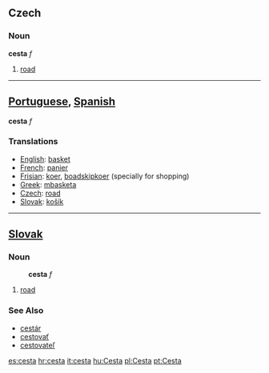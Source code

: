 ==Czech==
===Noun===
'''cesta''' ''f''
#[[road]]

----

==[[Portuguese]], [[Spanish]]==
'''cesta''' ''f''
===Translations===

*[[English]]: [[basket]]
*[[French]]: [[panier]]
*[[Frisian]]: [[koer]], [[boadskipkoer]] (specially for shopping)
*[[Greek]]: [[mbasketa]]
*[[Czech]]: [[road]]
*[[Slovak]]: [[košík]]

----

==[[Slovak]]==
===Noun===
:'''cesta''' ''f''
# [[road]]
===See Also===
*[[cestár]]
*[[cestovať]]
*[[cestovateľ]]

[[es:cesta]]
[[hr:cesta]]
[[it:cesta]]
[[hu:Cesta]]
[[pl:Cesta]]
[[pt:Cesta]]